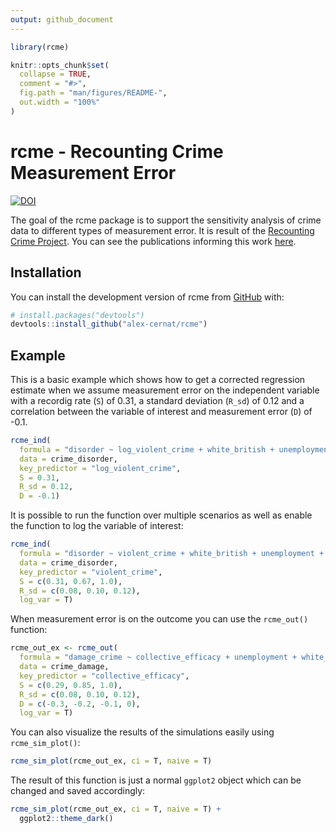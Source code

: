 ```yaml
---
output: github_document
---
```


<!-- README.md is generated from README.Rmd. Please edit that file -->

```r
library(rcme)

knitr::opts_chunk$set(
  collapse = TRUE,
  comment = "#>",
  fig.path = "man/figures/README-",
  out.width = "100%"
)
```

# rcme - Recounting Crime Measurement Error

<!-- badges: start -->
[![DOI](https://zenodo.org/badge/505738456.svg)](https://zenodo.org/badge/latestdoi/505738456)
<!-- badges: end -->

The goal of the rcme package is to support the sensitivity analysis of crime data to different types of measurement error. It is result of the [Recounting Crime Project](https://recountingcrime.com/). You can see the publications informing this work [here](https://recountingcrime.com/scientific-articles/).

## Installation

You can install the development version of rcme from [GitHub](https://github.com/) with:

``` r
# install.packages("devtools")
devtools::install_github("alex-cernat/rcme")
```

## Example

This is a basic example which shows how to get a corrected regression estimate when we assume measurement error on the independent variable with a recordig rate (`S`) of 0.31, a standard deviation (`R_sd`) of 0.12 and a correlation between the variable of interest and measurement error (`D`) of -0.1.  
```r
rcme_ind(
  formula = "disorder ~ log_violent_crime + white_british + unemployment + median_age",
  data = crime_disorder,
  key_predictor = "log_violent_crime",
  S = 0.31,
  R_sd = 0.12,
  D = -0.1) 
```

It is possible to run the function over multiple scenarios as well as enable the function to log the variable of interest:

```r
rcme_ind(
  formula = "disorder ~ violent_crime + white_british + unemployment + median_age",
  data = crime_disorder,
  key_predictor = "violent_crime",
  S = c(0.31, 0.67, 1.0),
  R_sd = c(0.08, 0.10, 0.12),
  log_var = T) 

```

When measurement error is on the outcome you can use the `rcme_out()` function:

```r
rcme_out_ex <- rcme_out(
  formula = "damage_crime ~ collective_efficacy + unemployment + white_british + median_age",
  data = crime_damage,
  key_predictor = "collective_efficacy",
  S = c(0.29, 0.85, 1.0),
  R_sd = c(0.08, 0.10, 0.12),
  D = c(-0.3, -0.2, -0.1, 0),
  log_var = T)

```

You can also visualize the results of the simulations easily using `rcme_sim_plot()`:

```r
rcme_sim_plot(rcme_out_ex, ci = T, naive = T)
```

The result of this function is just a normal `ggplot2` object which can be changed and saved accordingly:

```r
rcme_sim_plot(rcme_out_ex, ci = T, naive = T) +
  ggplot2::theme_dark()
```

